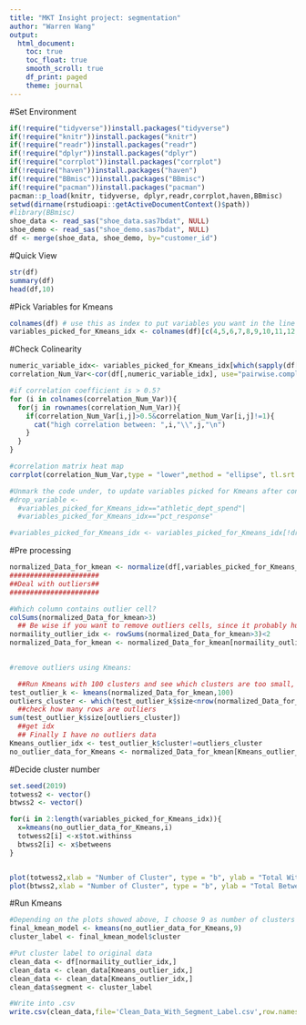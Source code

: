 ```yaml
---
title: "MKT Insight project: segmentation"
author: "Warren Wang"
output: 
  html_document:
    toc: true
    toc_float: true
    smooth_scroll: true
    df_print: paged
    theme: journal
---
```


#Set Environment
```r
if(!require("tidyverse"))install.packages("tidyverse")
if(!require("knitr"))install.packages("knitr")
if(!require("readr"))install.packages("readr")
if(!require("dplyr"))install.packages("dplyr")
if(!require("corrplot"))install.packages("corrplot")
if(!require("haven"))install.packages("haven")
if(!require("BBmisc"))install.packages("BBmisc")
if(!require("pacman"))install.packages("pacman")
pacman::p_load(knitr, tidyverse, dplyr,readr,corrplot,haven,BBmisc)
setwd(dirname(rstudioapi::getActiveDocumentContext()$path))
#library(BBmisc)
shoe_data <- read_sas("shoe_data.sas7bdat", NULL)
shoe_demo <- read_sas("shoe_demo.sas7bdat", NULL)
df <- merge(shoe_data, shoe_demo, by="customer_id")
```
#Quick View
```R
str(df)
summary(df)
head(df,10)
```
#Pick Variables for Kmeans
```R
colnames(df) # use this as index to put variables you want in the line of code under
variables_picked_for_Kmeans_idx <- colnames(df)[c(4,5,6,7,8,9,10,11,12,13,14,16,17,18,19,20,22,33,36)]
```
#Check Colinearity
```R

numeric_variable_idx<- variables_picked_for_Kmeans_idx[which(sapply(df[,variables_picked_for_Kmeans_idx],is.numeric))]
correlation_Num_Var<-cor(df[,numeric_variable_idx], use="pairwise.complete.obs")

#if correlation coefficient is > 0.5? 
for (i in colnames(correlation_Num_Var)){
  for(j in rownames(correlation_Num_Var)){
    if(correlation_Num_Var[i,j]>0.5&correlation_Num_Var[i,j]!=1){
      cat("high correlation between: ",i,"\\",j,"\n")
    }
  }
}

#correlation matrix heat map
corrplot(correlation_Num_Var,type = "lower",method = "ellipse", tl.srt = 45, tl.col = "black",tl.cex=0.7)

#Unmark the code under, to update variables picked for Kmeans after considering colinearity:
#drop_variable <- 
  #variables_picked_for_Kmeans_idx=="athletic_dept_spend"|
  #variables_picked_for_Kmeans_idx=="pct_response"

#variables_picked_for_Kmeans_idx <- variables_picked_for_Kmeans_idx[!drop_variable]

```
#Pre processing
```R
normalized_Data_for_kmean <- normalize(df[,variables_picked_for_Kmeans_idx],method='standardize')
######################
##Deal with outliers##
######################

#Which column contains outlier cell?
colSums(normalized_Data_for_kmean>3)
  ## Be wise if you want to remove outliers cells, since it probably hurt sample size too much
normaility_outlier_idx <- rowSums(normalized_Data_for_kmean>3)<2
normalized_Data_for_kmean <- normalized_Data_for_kmean[normaility_outlier_idx,]

                
#remove outliers using Kmeans:

  ##Run Kmeans with 100 clusters and see which clusters are too small, they are outliers
test_outlier_k <- kmeans(normalized_Data_for_kmean,100)
outliers_cluster <- which(test_outlier_k$size<nrow(normalized_Data_for_kmean)/200)
  ##check how many rows are outliers
sum(test_outlier_k$size[outliers_cluster])
  ##get idx
  ## Finally I have no outliers data
Kmeans_outlier_idx <- test_outlier_k$cluster!=outliers_cluster
no_outlier_data_for_Kmeans <- normalized_Data_for_kmean[Kmeans_outlier_idx,]

```

#Decide cluster number
```R
set.seed(2019)
totwess2 <- vector()
btwss2 <- vector()

for(i in 2:length(variables_picked_for_Kmeans_idx)){
  x=kmeans(no_outlier_data_for_Kmeans,i)
  totwess2[i] <-x$tot.withinss
  btwss2[i] <- x$betweens
}


plot(totwess2,xlab = "Number of Cluster", type = "b", ylab = "Total Within Cluseter Difference")
plot(btwss2,xlab = "Number of Cluster", type = "b", ylab = "Total Between Cluesters Difference")
```
#Run Kmeans
```r
#Depending on the plots showed above, I choose 9 as number of clusters
final_kmean_model <- kmeans(no_outlier_data_for_Kmeans,9)
cluster_label <- final_kmean_model$cluster

#Put cluster label to original data
clean_data <- df[normaility_outlier_idx,]
clean_data <- clean_data[Kmeans_outlier_idx,]
clean_data <- clean_data[Kmeans_outlier_idx,]
clean_data$segment <- cluster_label

#Write into .csv
write.csv(clean_data,file='Clean_Data_With_Segment_Label.csv',row.names = TRUE)

```




